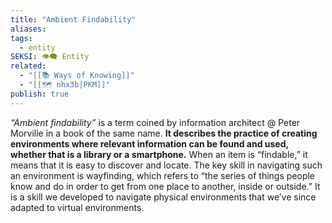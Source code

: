 ```yaml
---
title: "Ambient Findability"
aliases: 
tags:
  - entity
SEKSI: 👁️‍🗨️ Entity
related:
  - "[[📚 Ways of Knowing]]"
  - "[[🗺️ nhx3b|PKM]]"
publish: true
---
```



 _“Ambient findability”_ is a term coined by information architect <Link href="/c/-peter-morville" className="text-[var(--color-primary)] hover:underline hover:text-[var(--color-secondary)] transition-colors font-medium">@ Peter Morville</Link> in a book of the same name. **It describes the practice of creating environments where relevant information can be found and used, whether that is a library or a smartphone.** When an item is “findable,” it means that it is easy to discover and locate. The key skill in navigating such an environment is wayfinding, which refers to “the series of things people know and do in order to get from one place to another, inside or outside.” It is a skill we developed to navigate physical environments that we’ve since adapted to virtual environments.

